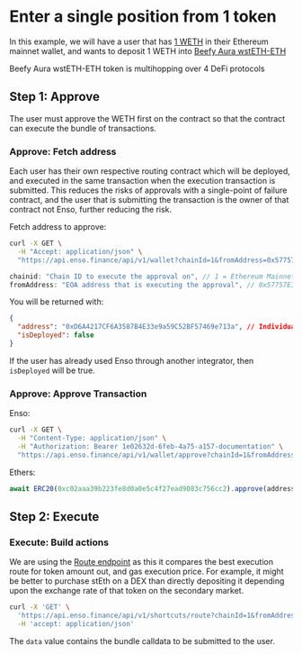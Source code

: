 
# Enter a single position from 1 token

In this example, we will have a user that has [1 WETH](https://etherscan.io/token/0xc02aaa39b223fe8d0a0e5c4f27ead9083c756cc2) in their Ethereum mainnet wallet, and wants to deposit 1 WETH into [Beefy Aura wstETH-ETH](https://etherscan.io/address/0xe0d5f9da3613c047003b77caa31270abe3eda6b0)

<Callout type="info" emoji="💡">
  Beefy Aura wstETH-ETH token is multihopping over 4 DeFi protocols
</Callout>

## Step 1: Approve

The user must approve the WETH first on the contract so that the contract can execute the bundle of transactions.

### Approve: Fetch address

Each user has their own respective routing contract which will be deployed, and executed in the same transaction when the execution transaction is submitted. This reduces the risks of approvals with a single-point of failure contract, and the user that is submitting the transaction is the owner of that contract not Enso, further reducing the risk.

Fetch address to approve:

```bash copy
curl -X GET \
  -H "Accept: application/json" \
  "https://api.enso.finance/api/v1/wallet?chainId=1&fromAddress=0x57757E3D981446D585Af0D9Ae4d7DF6D64647806"
```

```javascript
chainid: "Chain ID to execute the approval on", // 1 = Ethereum Mainnet, [full networks](../networks)
fromAddress: "EOA address that is executing the approval", // 0x57757E3D981446D585Af0D9Ae4d7DF6D64647806
```

You will be returned with:

```json
{
  "address": "0xD6A4217CF6A3587B4E33e9a59C52BF57469e713a", // Individual contract owned by the EOA
  "isDeployed": false
}
```

If the user has already used Enso through another integrator, then `isDeployed` will be true.

### Approve: Approve Transaction

Enso:

```bash copy
curl -X GET \
  -H "Content-Type: application/json" \
  -H "Authorization: Bearer 1e02632d-6feb-4a75-a157-documentation" \
  "https://api.enso.finance/api/v1/wallet/approve?chainId=1&fromAddress=0x57757E3D981446D585Af0D9Ae4d7DF6D64647806&tokenAddress=0xc02aaa39b223fe8d0a0e5c4f27ead9083c756cc2&amount=1000000000000000000000000000"
```

Ethers:

```javascript
await ERC20(0xc02aaa39b223fe8d0a0e5c4f27ead9083c756cc2).approve(address, 5 Ether) // take decimals of the token you're approving into account
```

## Step 2: Execute

### Execute: Build actions

We are using the [Route endpoint](../../router-api/api-reference/overview) as this it compares the best execution route for token amount out, and gas execution price. For example, it might be better to purchase stEth on a DEX than directly depositing it depending upon the exchange rate of that token on the secondary market.

```bash copy
curl -X 'GET' \
  'https://api.enso.finance/api/v1/shortcuts/route?chainId=1&fromAddress=0x57757E3D981446D585Af0D9Ae4d7DF6D64647806&receiver=0x57757E3D981446D585Af0D9Ae4d7DF6D64647806&spender=0x57757E3D981446D585Af0D9Ae4d7DF6D64647806&amountIn=1000000000000000000&slippage=300&tokenIn=0xeeeeeeeeeeeeeeeeeeeeeeeeeeeeeeeeeeeeeeee&tokenOut=0xe0d5f9da3613c047003b77caa31270abe3eda6b0' \
  -H 'accept: application/json'
```

The `data` value contains the bundle calldata to be submitted to the user.
